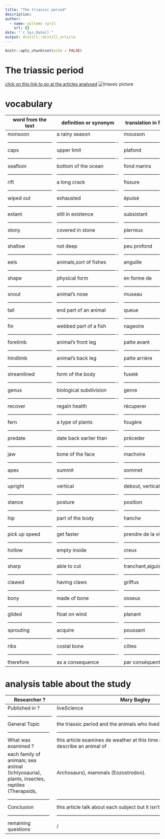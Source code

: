 ```yaml
---
title: "The triassic period"
description:  
author:
  - name: willems cyril
    url: {}
date: "`r Sys.Date()`"
output: distill::distill_article
---
```


```r
knitr::opts_chunk$set(echo = FALSE)
```

# The triassic period #

[click on this link to go at the articles analysed](https://www.livescience.com/43295-triassic-period.html)
![triassic picture](images/triassic picture.jpg)


# vocabulary #

word from the text         |       definition or synonym         |        translation in french   |
---------------------------|-------------------------------------|--------------------------------|
monsoon                    |          a rainy season             | mousson                        |
---------------------------|-------------------------------------|--------------------------------|
caps                       |          upper limit                | plafond                        |
---------------------------|-------------------------------------|--------------------------------|
seafloor                   |          bottom of the ocean        | fond marins                    |
---------------------------|-------------------------------------|--------------------------------|
rift                       |          a long crack               | fissure                        |
---------------------------|-------------------------------------|--------------------------------|
wiped out                  |          exhausted                  | épuisé                         |
---------------------------|-------------------------------------|--------------------------------|
extant                     |          still in existence         | subsistant                     |
---------------------------|-------------------------------------|--------------------------------|
stony                      |          covered in stone           | pierreux                       |
---------------------------|-------------------------------------|--------------------------------|
shallow                    |          not deep                   | peu profond                    |
---------------------------|-------------------------------------|--------------------------------|
eels                       |          animals,sort of fishes     | anguille                       |
---------------------------|-------------------------------------|--------------------------------|
shape                      |          physical form              | en forme de                    |
---------------------------|-------------------------------------|--------------------------------|
snout                      |          animal's nose              | museau                         |
---------------------------|-------------------------------------|--------------------------------|
tail                       |          end part of an animal      | queue                          |
---------------------------|-------------------------------------|--------------------------------|
fin                        |          webbed part of a fish      | nageoire                       |
---------------------------|-------------------------------------|--------------------------------|
forelimb                   |          animal's front leg         | patte avant                    |
---------------------------|-------------------------------------|--------------------------------|
hindlimb                   |          animal's back leg          | patte arrière                  |
---------------------------|-------------------------------------|--------------------------------|
streamlined                |          form of the body           | fuselé                         |
---------------------------|-------------------------------------|--------------------------------|
genus                      |          biological subdivision     | genre                          |
---------------------------|-------------------------------------|--------------------------------|
recover                    |          regain health              |récuperer                       |
---------------------------|-------------------------------------|--------------------------------|
fern                       |          a type of plants           | fougère                        |
---------------------------|-------------------------------------|--------------------------------|
predate                    |          date back earlier than     | préceder                       |
---------------------------|-------------------------------------|--------------------------------|
jaw                        |          bone of the face           | machoire                       |
---------------------------|-------------------------------------|--------------------------------|
apex                       |          summit                     | sommet                         |
---------------------------|-------------------------------------|--------------------------------|
upright                    |          vertical                   | debout, vertical               |
---------------------------|-------------------------------------|--------------------------------|
stance                     |          posture                    | position                       |
---------------------------|-------------------------------------|--------------------------------|
hip                        |          part of the body           | hanche                         |
---------------------------|-------------------------------------|--------------------------------|
pick up speed              |          get faster                 | prendre de la vitesse          |
---------------------------|-------------------------------------|--------------------------------|
hollow                     |          empty inside               | creux                          |
---------------------------|-------------------------------------|--------------------------------|
sharp                      |          able to cut                | tranchant,aiguiser             |
---------------------------|-------------------------------------|--------------------------------|
clawed                     |          having claws               | griffus                        |
---------------------------|-------------------------------------|--------------------------------|
bony                       |          made of bone               | osseux                         |
---------------------------|-------------------------------------|--------------------------------|
glided                     |          float on wind              | planant                        |
---------------------------|-------------------------------------|--------------------------------|
sprouting                  |          acquire                    | poussant                       |
---------------------------|-------------------------------------|--------------------------------|
ribs                       |          costal bone                | côtes                          |
---------------------------|-------------------------------------|--------------------------------|
therefore                  |          as a consequence           | par conséquent                 |

# analysis table about the study #


 Researcher ?              |     Mary Bagley
 --------------------------|------------------------------------------------------------------------------------------------
 Published in ?            |     liveScience 
---------------------------|------------------------------------------------------------------------------------------------
 General Topic             | the triassic period and the animals who lived in this time
 --------------------------|------------------------------------------------------------------------------------------------
 What was examined ?       | this article examines de weather at this time and the geology. It also describe an animal of 
                           | each family of animals; sea animal (Ichtyosauria), plants, insectes, reptiles (Therapsids,                                | Archosaurs), mammals (Eozostrodon).
 --------------------------|------------------------------------------------------------------------------------------------
 Conclusion                | this article talk about each subject but it isn't accurate.
 --------------------------|------------------------------------------------------------------------------------------------
 remaining questions       | /
